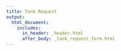```yaml
---
title: Tank Request
output:
  html_document:
    includes:
      in_header: _header.html
      after_body: _tank_request_form.html
---
```

<!-- Ben Fasoli -->

